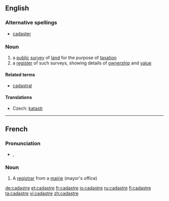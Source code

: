 ==English==
{{wikipedia}}

===Alternative spellings===
* [[cadaster]] {{i|rare}}

===Noun===
{{en-noun}}

# a [[public]] [[survey]] of [[land]] for the purpose of [[taxation]]
# a [[register]] of such surveys, showing details of [[ownership]] and [[value]]

====Related terms====
* [[cadastral]]

====Translations====
{{trans-top|register}}
* Czech: [[katastr]] {{m}}
{{trans-mid}}
{{trans-bottom}}

----

==French==

===Pronunciation===
* {{IPA|/ka.dastʁ/|lang=fr}}, {{SAMPA|/ka.dastR/}}

===Noun===
{{fr-noun|m}}

# A [[registrar]] from a [[mairie]] (mayor's office)

[[de:cadastre]]
[[et:cadastre]]
[[fr:cadastre]]
[[io:cadastre]]
[[ru:cadastre]]
[[fi:cadastre]]
[[ta:cadastre]]
[[vi:cadastre]]
[[zh:cadastre]]
